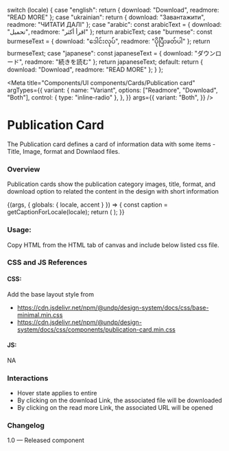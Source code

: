 
  switch (locale) {
    case "english":
      return { download: "Download", readmore: "READ MORE" };
    case "ukrainian":
      return { download: "Завантажити", readmore: "ЧИТАТИ ДАЛІ" };
    case "arabic":
      const arabicText = { download: "تحميل", readmore: "اقرأ أكثر" };
      return arabicText;
    case "burmese":
      const burmeseText = { download: "ဒေါင်းလုပ်", readmore: "ပိုပြီးဖတ်ပါ" };
      return burmeseText;
    case "japanese":
      const japaneseText = { download: "ダウンロード", readmore: "続きを読む" };
      return japaneseText;
    default:
      return { download: "Download", readmore: "READ MORE" };
  }
};

<Meta
  title="Components/UI components/Cards/Publication card"
  argTypes={{
    variant: {
      name: "Variant",
      options: ["Readmore", "Download", "Both"],
      control: { type: "inline-radio" },
    },
  }}
  args={{
    variant: "Both",
  }}
/>

# Publication Card

The Publication card defines a card of information data with some items - Title, Image, format and Downlaod files.

### Overview

Publication cards show the publication category images, title, format, and download option to related the content in the design with short information

<Canvas>
  <Story name="Publication card">
    {(args, { globals: { locale, accent } }) => {
      const caption = getCaptionForLocale(locale);
      return (
        <PublicationCard
          download={caption.download}
          readmore={caption.readmore}
          image
          {...args}
        ></PublicationCard>
      );
    }}
  </Story>
</Canvas>

### Usage:

Copy HTML from the HTML tab of canvas and include below listed css file.

### CSS and JS References

#### CSS:

Add the base layout style from

- https://cdn.jsdelivr.net/npm/@undp/design-system/docs/css/base-minimal.min.css
- https://cdn.jsdelivr.net/npm/@undp/design-system/docs/css/components/publication-card.min.css

#### JS:

NA

### Interactions

- Hover state applies to entire
- By clicking on the download Link, the associated file will be downloaded
- By clicking on the read more Link, the associated URL will be opened

### Changelog

1.0 — Released component
